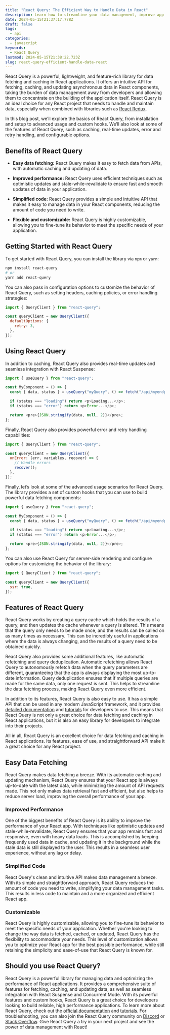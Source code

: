 ```yaml
---
title: "React Query: The Efficient Way to Handle Data in React"
description: Learn how to streamline your data management, improve app performance, and simplify code with React Query.
date: 2024-05-15T21:37:17.778Z
draft: false
tags:
  - api
categories:
  - javascript
keywords:
  - React Query
lastmod: 2024-05-15T21:38:22.723Z
slug: react-query-efficient-handle-data-react
---
```


React Query is a powerful, lightweight, and feature-rich library for data fetching and caching in React applications. It offers an intuitive API for fetching, caching, and updating asynchronous data in React components, taking the burden of data management away from developers and allowing them to concentrate on the building of the application itself. React Query is an ideal choice for any React project that needs to handle and maintain data, especially when combined with libraries such as [React Redux](https://react-redux.js.org/).

In this blog post, we’ll explore the basics of React Query, from installation and setup to advanced usage and custom hooks. We’ll also look at some of the features of React Query, such as caching, real-time updates, error and retry handling, and configurable options.

## Benefits of React Query

- **Easy data fetching:** React Query makes it easy to fetch data from APIs, with automatic caching and updating of data.

- **Improved performance:** React Query uses efficient techniques such as optimistic updates and stale-while-revalidate to ensure fast and smooth updates of data in your application.

- **Simplified code:** React Query provides a simple and intuitive API that makes it easy to manage data in your React components, reducing the amount of code you need to write.

- **Flexible and customizable:** React Query is highly customizable, allowing you to fine-tune its behavior to meet the specific needs of your application.

## Getting Started with React Query

To get started with React Query, you can install the library via `npm` or `yarn`:

```bash
npm install react-query
# or
yarn add react-query
```

You can also pass in configuration options to customize the behavior of React Query, such as setting headers, caching policies, or error handling strategies:

```js
import { QueryClient } from "react-query";

const queryClient = new QueryClient({
  defaultOptions: {
    retry: 3,
  },
});
```

## Using React Query

In addition to caching, React Query also provides real-time updates and seamless integration with React Suspense:

```js
import { useQuery } from "react-query";

const MyComponent = () => {
  const { data, status } = useQuery("myQuery", () => fetch("/api/myendpoint"));

  if (status === "loading") return <p>Loading...</p>;
  if (status === "error") return <p>Error...</p>;

  return <pre>{JSON.stringify(data, null, 2)}</pre>;
};
```

Finally, React Query also provides powerful error and retry handling capabilities:

```js
import { QueryClient } from "react-query";

const queryClient = new QueryClient({
  onError: (err, variables, recover) => {
    // Handle errors
    recover();
  },
});
```

Finally, let’s look at some of the advanced usage scenarios for React Query. The library provides a set of custom hooks that you can use to build powerful data fetching components:

```js
import { useQuery } from "react-query";

const MyComponent = () => {
  const { data, status } = useQuery("myQuery", () => fetch("/api/myendpoint"));

  if (status === "loading") return <p>Loading...</p>;
  if (status === "error") return <p>Error...</p>;

  return <pre>{JSON.stringify(data, null, 2)}</pre>;
};
```

You can also use React Query for server-side rendering and configure options for customizing the behavior of the library:

```js
import { QueryClient } from "react-query";

const queryClient = new QueryClient({
  ssr: true,
});
```

## Features of React Query

React Query works by creating a query cache which holds the results of a query, and then updates the cache whenever a query is altered. This means that the query only needs to be made once, and the results can be called on as many times as necessary. This can be incredibly useful in applications where the data is always changing, and the results of a query need to be obtained quickly.

React Query also provides some additional features, like automatic refetching and query deduplication. Automatic refetching allows React Query to autonomously refetch data when the query parameters are different, guaranteeing that the app is always displaying the most up-to-date information. Query deduplication ensures that if multiple queries are made for the same data, only one request is sent. This helps to streamline the data fetching process, making React Query even more efficient.

In addition to its features, React Query is also easy to use. It has a simple API that can be used in any modern JavaScript framework, and it provides [detailed documentation](https://react-query.tanstack.com/docs/overview) and [tutorials](https://react-query.tanstack.com/tutorials) for developers to use. This means that React Query is not only a great choice for data fetching and caching in React applications, but it is also an easy library for developers to integrate into their projects.

All in all, React Query is an excellent choice for data fetching and caching in React applications. Its features, ease of use, and straightforward API make it a great choice for any React project.

## Easy Data Fetching

React Query makes data fetching a breeze. With its automatic caching and updating mechanism, React Query ensures that your React app is always up-to-date with the latest data, while minimizing the amount of API requests made. This not only makes data retrieval fast and efficient, but also helps to reduce server load, improving the overall performance of your app.

### Improved Performance

One of the biggest benefits of React Query is its ability to improve the performance of your React app. With techniques like optimistic updates and stale-while-revalidate, React Query ensures that your app remains fast and responsive, even with heavy data loads. This is accomplished by keeping frequently used data in cache, and updating it in the background while the stale data is still displayed to the user. This results in a seamless user experience, without any lag or delay.

### Simplified Code

React Query's clean and intuitive API makes data management a breeze. With its simple and straightforward approach, React Query reduces the amount of code you need to write, simplifying your data management tasks. This results in less code to maintain and a more organized and efficient React app.

### Customizable

React Query is highly customizable, allowing you to fine-tune its behavior to meet the specific needs of your application. Whether you're looking to change the way data is fetched, cached, or updated, React Query has the flexibility to accommodate your needs. This level of customization allows you to optimize your React app for the best possible performance, while still retaining the simplicity and ease-of-use that React Query is known for.

## Should you use React Query?

React Query is a powerful library for managing data and optimizing the performance of React applications. It provides a comprehensive suite of features for fetching, caching, and updating data, as well as seamless integration with React Suspense and Concurrent Mode. With its powerful features and custom hooks, React Query is a great choice for developers looking to build reliable, high performance applications. To learn more about React Query, check out the [official documentation](https://react-query.tanstack.com/) and [tutorials](https://react-query.tanstack.com/docs/tutorials). For troubleshooting, you can also join the React Query community on [Discord](https://discord.com/invite/reactquery) or [Stack Overflow](https://stackoverflow.com/questions/tagged/react-query). Give React Query a try in your next project and see the power of data management with React!
